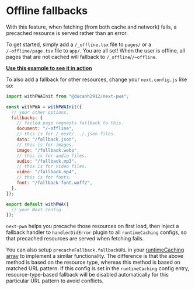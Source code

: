 # Offline fallbacks

With this feature, when fetching (from both cache and network) fails, a precached resource is served rather than an error.

To get started, simply add a `/_offline.tsx` file to `pages/` or a `/~offline/page.tsx` file to `app/`. You are all set!
When the user is offline, all pages that are not cached will fallback to `/_offline`/`/~offline`.

**[Use this example to see it in action](https://github.com/DuCanhGH/next-pwa/tree/master/examples/offline-fallback-v2)**

To also add a fallback for other resources, change your `next.config.js` like so:

```js
import withPWAInit from "@ducanh2912/next-pwa";

const withPWA = withPWAInit({
  // your other options,
  fallbacks: {
    // failed page requests fallback to this.
    document: "/~offline",
    // this is for /_next/.../.json files.
    data: "/fallback.json",
    // this is for images.
    image: "/fallback.webp",
    // this is for audio files.
    audio: "/fallback.mp3",
    // this is for video files.
    video: "/fallback.mp4",
    // this is for fonts.
    font: "/fallback-font.woff2",
  },
});

export default withPWA({
  // your Next config
});
```

`next-pwa` helps you precache those resources on first load, then inject a fallback handler to `handlerDidError` plugin to all
`runtimeCaching` configs, so that precached resources are served when fetching fails.

You can also setup `precacheFallback.fallbackURL` in your [runtimeCaching array](https://developer.chrome.com/docs/workbox/reference/workbox-build/#type-RuntimeCaching)
to implement a similar functionality. The difference is that the above method is based on the resource type, whereas this method is based on matched URL pattern. If this config
is set in the `runtimeCaching` config entry, resource-type-based fallback will be disabled automatically for this particular URL pattern to avoid conflicts.

